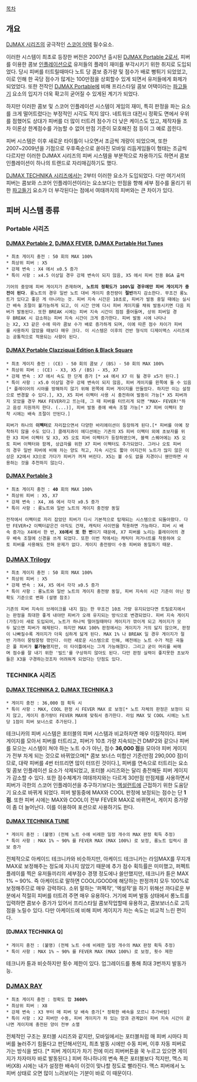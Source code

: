 [[목차]]

== 개요 ==
[[DJMAX 시리즈]]의 궁극적인 [[스코어 어택]] 필수요소.

이러한 시스템이 최초로 등장한 버전은 2007년 출시된 [[DJMAX Portable 2]]로서, 피버를 이용한 콤보 [[인플레이션]]으로 유저들의 플레이 재미를 부각시키기 위한 취지로 도입되었다. 당시 피버를 터트릴때마다 노트 당 콤보 증가량 및 점수가 배로 뻥튀기 되었었고, 이로 인해 한 곡당 점수가 많게는 100만점을 상회할수 있게 되면서 유저들에게 화제가 되었었다. 또한 전작인 [[DJMAX Portable]]에 비해 프리스타일 콤보 어택이라는 [[파고들기]] 요소의 입지가 더욱 확고히 굳어질 수 있게된 계기가 되었다.

하지만 이러한 콤보 및 스코어 인플레이션 시스템이 게임의 재미, 특히 판정을 파는 요소를 크게 떨어트렸다는 부정적인 시각도 적지 않다. 네트워크 대전시 정확도 면에서 우위를 점했어도 상대가 피버를 더 많이 터트려 점수가 더 낮은 케이스도 있고, 제작자들 조차 이론상 한계점수를 가늠할 수 없어 만점 기준이 모호해진 점 등이 그 예로 꼽힌다.

피버 시스템은 이후 새로운 타이틀이 나오면서 조금씩 개량이 되었으며, 또한 2007~2009년을 기점으로 우후죽순으로 쏟아진 모바일 리듬게임들이 형태는 조금씩 다르지만 이러한 DJMAX 시리즈의 피버 시스템을 부분적으로 차용하기도 하면서 콤보 인플레이션이 하나의 트랜드로 자리매김하기도 했다.

[[DJMAX TECHNIKA 시리즈]]에서는 2부터 이러한 요소가 도입되었다. 다만 여기서의 피버는 콤보와 스코어 인플레이션이라는 요소보다는 만점을 향해 세부 점수를 올리기 위한  [[파고들기]] 요소가 더 부각된다는 점에서 여태까지의 피버와는 큰 차이가 있다.

== 피버 시스템 종류 ==
=== Portable 시리즈 ===
==== [[DJMAX Portable 2]], [[DJMAX FEVER]], [[DJMAX Portable Hot Tunes]] ====
 * 최초 게이지 충전 : 50 회의 MAX 100%
 * 최상위 피버 : X5
 * 강제 변속 : X4 에서 x0.5 증가
 * 특이 사항 : x4.5 이상일 경우 강제 변속이 되지 않음, X5 에서 피버 전용 BGA 출력

 기어의 중앙에 피버 게이지가 존재하며, '''노트의 정확도가 100%일 경우에만 피버 게이지가 충전이 된다'''. 롱노트의 경우 일반 노트 대비 게이지 충전량이 '''절반'''까지 감소한다. 무조건 롱노트가 있다고 좋은 게 아니라는 것. 피버 지속 시간은 10초로, 피버가 발동 중일 때에는 실시간 배속 조절이 불가능하게 되고, 이 시간 안에 다시 피버 게이지를 채워 발동시키면 다음 피버가 발동된다. 또한 BREAK 시에는 피버 지속 시간이 점점 줄어들며, 상위 피버일 경우 BREAK 시 감소하는 피버 지속 시간이 크게 증가한다. 피버 발동 시에 나타나는 X2, X3 같은 수에 따라 콤보 수가 배로 증가하게 되며, 이에 따른 점수 차이가 피버를 사용하지 않았을 때보다 매우 크다. 이 시스템은 이후의 건반 형식의 디제이맥스 시리즈에는 공통적으로 적용되는 사항이 된다.
==== [[DJMAX Portable Clazziquai Edition & Black Square]] ====
 * 최초 게이지 충전 : (CE) - 50 회의 콤보 / (BS) - 50 회의 MAX 100%
 * 최상위 피버 : (CE) - X3, X5 / (BS) - X5, X7
 * 강제 변속 : X7 에서 속도 한 단계 증가 [* x4 에서 X7 이 될 경우 x5가 된다.]
 * 특이 사항 : x5.0 이상일 경우 강제 변속이 되지 않음, 피버 게이지를 왼쪽에 둘 수 있음[* 플레이어의 시야를 방해하지 않기 위해 왼쪽에 피버 게이지를 만들었다. 하지만 이는 설정으로 변경할 수 있다.], X3, X5 피버 이펙터 사용 시 충전하여 발동이 가능[* X5 피버까지 모았을 경우 MAX FEVER라고 뜨는데, 그 때 피버를 터뜨리게 되면 "MAX~ FEVER!"하고 음성 지원까지 한다. (...)], 피버 발동 중에 배속 조절 가능[* X7 피버 이펙터 장착 시에는 배속 조절이 안된다.]

 피버가 하나의 '''이펙터'''로 자리잡으면서 다양한 바리에이션이 등장하게 된다.[* 피버를 아예 장착하지 않을 수도 있다.] 클래지콰이 에디션에는 기존의 X5 피버 이펙터 외에 초보자를 위한 X3 피버 이펙터 및 X3, X5 오토 피버 이펙터가 등장하였으며, 블랙 스퀘어에는 X5 오토 피버 이펙터와 함께, 상급자를 위한 X7 피버 이펙터도 추가되었다. 그러나 오토 피버의 경우 일반 피버에 비해 차는 양도 적고, 지속 시간도 짧아 어지간히 노트가 많지 않은 이상은 X2에서 X3으로 가다가 피버가 꺼져 버린다. X5는 볼 수도 없을 지경이니 웬만하면 사용하는 것을 추천하지 않는다.
==== [[DJMAX Portable 3]] ====
 * 최초 게이지 충전 : '''40''' 회의 MAX 100%
 * 최상위 피버 : X5, X7
 * 강제 변속 : X4, X6 에서 각각 x0.5 증가
 * 특이 사항 : 롱노트와 일반 노트의 게이지 충전량 동일

 전작에서 이펙터로 자리 잡았던 피버가 다시 기본적으로 탑재되는 시스템으로 되돌아왔다. 다만 FEVER+2 이펙터같은건 아직도 건재, 캐릭터 사이먼을 착용하면 가능하다. 피버 시 배속 증가는 X4에서 한 번, '''X6에서 또 한 번'''이기 때문에, X7 피버를 노리는 플레이어의 경우 배속 조절에 신경을 쓰게 되었다. 또한 이번 작에서는 캐릭터 저거너트를 착용하여 오토 피버를 사용해도 전혀 문제가 없다. 게이지 충전량이 수동 피버와 동일하기 때문.
=== [[DJMAX Trilogy]] ===
 * 최초 게이지 충전 : 50 회의 MAX 100%
 * 최상위 피버 : X5
 * 강제 변속 : X4, X5 에서 각각 x0.5 증가
 * 특이 사항 : 롱노트와 일반 노트의 게이지 충전량 동일, 피버 지속이 시간 기준이 아닌 정확도 기준으로 변화 (설명 참조)

 기존의 피버 지속이 브레이크를 내지 않는 한 무조건 10초 가량 유지되었다면 트릴로지에서는 판정을 최대한 좋게 내야만 피버가 오래 유지되는 방식으로 변경되었다. 피버 지속 게이지(가칭)이 새로 도입되어, 노트가 하나씩 떨어질때마다 게이지가 깎이게 되고 게이지가 모두 닳으면 피버가 해제된다. 하지만 MAX 100% 판정에서는 게이지가 거의 닳지 않으며, 판정이 나빠질수록 게이지가 더욱 심하게 닳게 된다. MAX 1% 나 BREAK 일 경우 게이지가 절반 가까이 뭉텅뭉텅 깎인다. 이런 새로운 시스템으로 인해, 예전에는 노트 수가 적은 곡들은 풀 피버가 '''불가능'''했지만, 이 타이틀에서는 그게 가능해졌다. 그리고 굳이 머리를 싸매며 점수를 잘 내기 위한 '빌드'를 구상하지 않아도 된다. 다만 판정 실력이 좋지못한 초보자들은 X3을 구경하는것조차 어려워게 되었다는 단점도 있다.
=== TECHNIKA 시리즈 ===
==== [[DJMAX TECHNIKA 2]], [[DJMAX TECHNIKA 3]] ====
 * 게이지 충전 : 36,000 점 획득 시
 * 특이 사항 : MAX, COOL 판정 시 FEVER MAX 로 보정[* 노트 자체의 판정은 보정이 되지 않고, 게이지 증가량이 FEVER MAX에 맞춰서 증가한다. 라임 MAX 및 COOL 시에는 노트당 1점이 피버 보너스로 추가된다.]

테크니카의 피버 시스템은 포터블의 피버 시스템과 비교하자면 매우 이질적이다. 피버 게이지를 모아서 피버를 터트리고, 피버가 10초 가량 지속되는건 DMP2와 같으나 피버를 모으는 시스템이 쳐야 하는 노트 수가 아닌, 점수 '''36,000 점'''을 모아야 피버 게이지가 전부 차게 되는 것으로 바뀌었으며[* 콤보 보너스 미합산 기준(만점 290,000 점)이므로, 대략 피버를 4번 터뜨리면 많이 터뜨린 것이다.], 피버를 연속으로 터트리는 요소 및 콤보 인플레이션 요소가 삭제되었고, 포터블 시리즈와는 달리 충전해둔 피버 게이지가 감소할 수 있다. 또한 점수체계가 여태까지와는 다르게 30만점 만점제를 사용하면서 피버가 극한의 스코어 인플레이션을 추구하기보다는 [[엑설런트]]에 근접하기 위한 도움닫기 요소로 바뀌게 되었다. 피버 발동중에 MAX와 COOL 판정에 보정되는 점수는 단 '''1점'''. 또한 피버 시에는 MAX와 COOL이 전부 FEVER MAX로 바뀌면서, 게이지 증가량이 좀 더 늘어난다. 이를 이용하여 포션으로 사용하기도 한다.
==== [[DJMAX TECHNIKA TUNE]] ====
 * 게이지 충전 : (불명) (전체 노트 수에 비례한 일정 개수의 MAX 판정 획득 추정)
 * 특이 사항 : MAX 1% ~ 90% 를 FEVER MAX (MAX 100%) 로 보정, 롱노트 입력시 콤보 증가

전체적으로 아케이드 테크니카와 비슷하지만, 아케이드 테크니카는 라임MAX를 무지개MAX로 보정해주는 정도에 지나지 않았기 때문에 추가 점수 획득률은 미미했고, 퍼펙트 플레이를 찍은 유저들끼리의 세부점수 경쟁 정도에나 쓸만했지만, 테크니카 튠은 MAX 1% ~ 90%. 즉 아케이드로 말하면 COOL/GOOD에 해당하는 판정까지 모두 100%로 보정해주므로 매우 강력하다. 소위 말하는 '퍼펙작', '엑설작'을 하기 위해선 까다로운 부분에서 적절히 피버를 터트려 주면 매우 유용하다. 거기에 피버 발동 상태에서 롱노트를 입력하면 콤보수 증가가 있어서 프리스타일 콤보작업할때 유용하고, 콤보보너스로 고득점을 노릴수 있다. 다만 아케이드에 비해 피버 게이지가 차는 속도는 비교적 느린 편이다.
==== [DJMAX TECHNIKA Q] ====
 * 게이지 충전 : (불명) (전체 노트 수에 비례한 일정 개수의 MAX 판정 획득 추정)
 * 특이 사항 : MAX 1% ~ 90% 를 FEVER MAX (MAX 100%) 로 보정, 횟수 제한

테크니카 튠과 비슷하지만 횟수 제한이 있다. 업그레이드를 통해 최대 3번까지 발동가능.
=== [[DJMAX RAY]] ===
 * 최초 게이지 충전 : 정확도 합 '''3600%'''
 * 최상위 피버 : X8
 * 강제 변속 : X3 부터 매 피버 당 배속 증가[* 정확한 배속을 모르니 추가바람]
 * 특이 사항 : X2 피버만 수동, 피버 게이지가 차 있는 양과 관계없이 피버 지속 시간이 끝나면 게이지에 충전된 양이 전부 소멸

전체적인 구조는 포터블 시리즈와 같지만, 모바일에서는 포터블처럼 매 피버 시마다 피버를 눌러주기 힘들다고 판단해서인지, 최초 발동 시에만 수동 피버, 이후 자동 피버로 가는 방식을 썼다. [* 피버 게이지가 차기 전에 미리 피버버튼을 꾹 누르고 있으면 게이지가 차자마자 바로 발동된다.] 피버 하나하나의 변속 폭은 포터블보다 적지만, 맥스 피버(X8) 시에는 내가 설정한 배속이 이것이 맞나할 정도로 빨라진다. 맥스 피버에서 노 피버 상태로 오면 많이 느려보이는 기분이 바로 이 때문이다.
